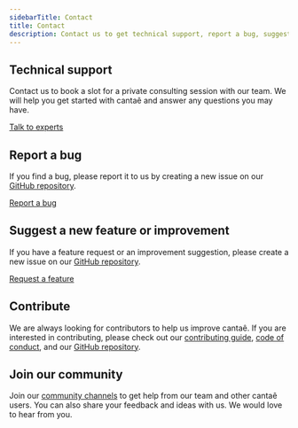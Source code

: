 ```yaml
---
sidebarTitle: Contact
title: Contact
description: Contact us to get technical support, report a bug, suggest a new feature or improvement, or join our community.
---
```


## Technical support

Contact us to book a slot for a private consulting session with our team. We will help you get started with cantaê and answer any questions you may have.

[Talk to experts](/support/solutions/experts)

## Report a bug

If you find a bug, please report it to us by creating a new issue on our [GitHub repository](https://github.com/cantaê/cantaê).

[Report a bug](https://github.com/cantaê/cantaê/issues/new?assignees=&labels=bug%2Cneed+testing&template=--bug-report.yaml&title=%5Bbug%5D%3A+)

## Suggest a new feature or improvement

If you have a feature request or an improvement suggestion, please create a new issue on our [GitHub repository](https://github.com/cantaê/cantaê).

[Request a feature](https://github.com/cantaê/cantaê/issues/new?assignees=&labels=feature&template=--feature-request.yaml&title=%5Bfeature%5D%3A+)

## Contribute

We are always looking for contributors to help us improve cantaê. If you are interested in contributing, please check out our [contributing guide](/documentation/develop), [code of conduct](https://github.com/cantaê/cantaê/blob/main/CODE_OF_CONDUCT.md), and our [GitHub repository](https://github.com/cantaê/cantaê).

## Join our community

Join our [community channels](/support/solutions/community) to get help from our team and other cantaê users. You can also share your feedback and ideas with us. We would love to hear from you.
